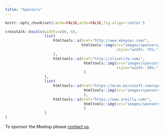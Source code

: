 ```yaml
---
title: "Sponsors"
---
```


```r
knitr::opts_chunk$set(cache=FALSE,echo=FALSE,fig.align='center')
```

```r
crosstalk::bscols(widths=c(6, 6),
                  list(
                      htmltools::a(href="http://www.ebaynyc.com/",
                                   htmltools::img(src="images/sponsors/ebaynyc-web.png",
                                                   style="width: 75%;")
                      ),
                      htmltools::a(href="http://slicelife.com/",
                                    htmltools::img(src="images/sponsors/slice-logo-primary-web-large.png",
                                                   style="width: 50%;")
                                    )
                  ),
                  list(
                      htmltools::a(href="https://mran.microsoft.com/open/",
                                    htmltools::img(src="images/sponsors/microsoft-logo.png")
                                    ),
                      htmltools::a(href="https://www.oreilly.com/",
                                    htmltools::img(src="images/sponsors/oreilly-logo.png")
                                    )
                  )
)
```

<p class='spacer'></p>

To sponsor the Meetup please [contact us](contact.html).